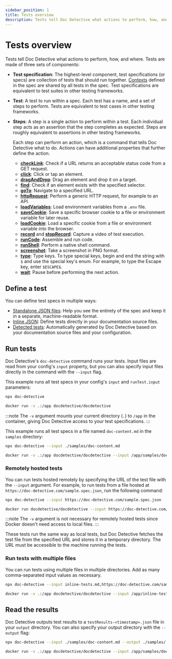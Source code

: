 ```yaml
---
sidebar_position: 1
title: Tests overview
description: Tests tell Doc Detective what actions to perform, how, and where.
---
```



# Tests overview

Tests tell Doc Detective what actions to perform, how, and where. Tests are made of three sets of components:

- **Test specification**: The highest-level component, test specifications (or specs) are collection of tests that should run together. [Contexts](/docs/get-started/config/contexts) defined in the spec are shared by all tests in the spec. Test specifications are equivalent to test suites in other testing frameworks.
- **Test**: A test to run within a spec. Each test has a name, and a set of steps to perform. Tests are equivalent to test cases in other testing frameworks.
- **Steps**: A step is a single action to perform within a test. Each individual step acts as an assertion that the step completes as expected. Steps are roughly equivalent to assertions in other testing frameworks.

  Each step can perform an action, which is a command that tells Doc Detective what to do. Actions can have additional properties that further define the action.

  - [**checkLink**](/docs/get-started/actions/checkLink): Check if a URL returns an acceptable status code from a GET request.
  - [**click**](/docs/get-started/actions/click): Click or tap an element.
  - [**dragAndDrop**](/docs/get-started/actions/dragAndDrop): Drag an element and drop it on a target.
  - [**find**](/docs/get-started/actions/find): Check if an element exists with the specified selector.
  - [**goTo**](/docs/get-started/actions/goTo): Navigate to a specified URL.
  - [**httpRequest**](/docs/get-started/actions/httpRequest): Perform a generic HTTP request, for example to an API.
  - [**loadVariables**](/docs/get-started/actions/loadVariables): Load environment variables from a `.env` file.
  - [**saveCookie**](/docs/get-started/actions/saveCookie): Save a specific browser cookie to a file or environment variable for later reuse.
  - [**loadCookie**](/docs/get-started/actions/loadCookie): Load a specific cookie from a file or environment variable into the browser.
  - [**record**](/docs/get-started/actions/record) and [**stopRecord**](/docs/get-started/actions/stopRecord): Capture a video of test execution.
  - [**runCode**](/docs/get-started/actions/runCode): Assemble and run code.
  - [**runShell**](/docs/get-started/actions/runShell): Perform a native shell command.
  - [**screenshot**](/docs/get-started/actions/screenshot): Take a screenshot in PNG format.
  - [**type**](/docs/get-started/actions/type): Type keys. To type special keys, begin and end the string with `$` and use the special key's enum. For example, to type the Escape key, enter `$ESCAPE$`.
  - [**wait**](/docs/get-started/actions/wait): Pause before performing the next action.

## Define a test

You can define test specs in multiple ways:

- [Standalone JSON files](standalone): Help you see the entirety of the spec and keep it in a separate, machine-readable format.
- [Inline JSON](inline): Define tests directly in your documentation source files.
- [Detected tests](detected): Automatically generated by Doc Detective based on your documentation source files and your configuration.

## Run tests

Doc Detective's `doc-detective` command runs your tests. Input files are read from your config's `input` property, but you can also specify input files directly in the command with the `--input` flag.

This example runs all test specs in your config's `input` and `runTest.input` parameters:

<Tabs>
  <TabItem value="npx" label="NPX" default>

```bash
npx doc-detective
```

  </TabItem>
  <TabItem value="docker" label="Docker">

```bash
docker run -v .:/app docdetective/docdetective
```

:::note
The `-v` argument mounts your current directory (`.`) to `/app` in the container, giving Doc Detective access to your test specifications.
:::

  </TabItem>
</Tabs>

This example runs all test specs in a file named `doc-content.md` in the `samples` directory:

<Tabs>
  <TabItem value="npx" label="NPX" default>

```bash
npx doc-detective --input ./samples/doc-content.md
```

  </TabItem>
  <TabItem value="docker" label="Docker">

```bash
docker run -v .:/app docdetective/docdetective --input /app/samples/doc-content.md
```

  </TabItem>
</Tabs>

### Remotely hosted tests

You can run tests hosted remotely by specifying the URL of the test file with the `--input` argument. For example, to run tests from a file hosted at `https://doc-detective.com/sample.spec.json`, run the following command:

<Tabs>
  <TabItem value="npx" label="NPX" default>

```bash
npx doc-detective --input https://doc-detective.com/sample.spec.json
```

  </TabItem>
  <TabItem value="docker" label="Docker">

```bash
docker run docdetective/docdetective --input https://doc-detective.com/sample.spec.json
```

:::note
The `-v` argument is not necessary for remotely hosted tests since Docker doesn't need access to local files.
:::

  </TabItem>
</Tabs>

These tests run the same way as local tests, but Doc Detective fetches the test file from the specified URL and stores it in a temporary directory. The URL must be accessible to the machine running the tests.

### Run tests with multiple files

You can run tests using multiple files in multiple directories. Add as many comma-separated input values as necessary.

<Tabs>
  <TabItem value="npx" label="NPX" default>

```bash
npx doc-detective --input inline-tests.md,https://doc-detective.com/sample.spec.json,./samples/doc-content.md
```

  </TabItem>
  <TabItem value="docker" label="Docker">

```bash
docker run -v .:/app docdetective/docdetective --input /app/inline-tests.md,https://doc-detective.com/sample.spec.json,/app/samples/doc-content.md
```

  </TabItem>
</Tabs>

## Read the results

Doc Detective outputs test results to a `testResults-<timestamp>.json` file in your `output` directory. You can also specify your output directory with the `--output` flag:

<Tabs>
  <TabItem value="npx" label="NPX" default>

```bash
npx doc-detective --input ./samples/doc-content.md --output ./samples/
```

  </TabItem>
  <TabItem value="docker" label="Docker">

```bash
docker run -v .:/app docdetective/docdetective --input /app/samples/doc-content.md --output /app/samples/
```

  </TabItem>
</Tabs>
